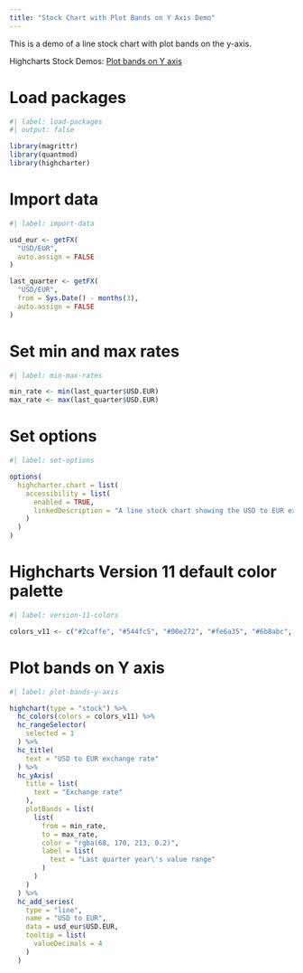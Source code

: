 ```yaml
---
title: "Stock Chart with Plot Bands on Y Axis Demo"
---
```


This is a demo of a line stock chart with plot bands on the y-axis.

Highcharts Stock Demos: [Plot bands on Y axis](https://www.highcharts.com/demo/stock/yaxis-plotbands)

# Load packages

```r
#| label: load-packages
#| output: false

library(magrittr)
library(quantmod)
library(highcharter)
```

# Import data

```r
#| label: import-data

usd_eur <- getFX(
  "USD/EUR", 
  auto.assign = FALSE
)

last_quarter <- getFX(
  "USD/EUR",
  from = Sys.Date() - months(3), 
  auto.assign = FALSE
)
```

# Set min and max rates

```r
#| label: min-max-rates

min_rate <- min(last_quarter$USD.EUR)
max_rate <- max(last_quarter$USD.EUR)
```

# Set options

```r
#| label: set-options

options(
  highcharter.chart = list(
    accessibility = list(
      enabled = TRUE,
      linkedDescription = "A line stock chart showing the USD to EUR exchange rate. The chart has plot bands on the y-axis."
    )
  )
)
```

# Highcharts Version 11 default color palette

```r
#| label: version-11-colors

colors_v11 <- c("#2caffe", "#544fc5", "#00e272", "#fe6a35", "#6b8abc", "#d568fb", "#2ee0ca", "#fa4b42", "#feb56a", "#91e8e1")
```

# Plot bands on Y axis

```r
#| label: plot-bands-y-axis

highchart(type = "stock") %>% 
  hc_colors(colors = colors_v11) %>% 
  hc_rangeSelector(
    selected = 1
  ) %>% 
  hc_title(
    text = "USD to EUR exchange rate"
  ) %>% 
  hc_yAxis(
    title = list(
      text = "Exchange rate"
    ),
    plotBands = list(
      list(
        from = min_rate,
        to = max_rate,
        color = "rgba(68, 170, 213, 0.2)",
        label = list(
          text = "Last quarter year\'s value range"
        )
      )
    )
  ) %>%
  hc_add_series(
    type = "line",
    name = "USD to EUR",
    data = usd_eur$USD.EUR,
    tooltip = list(
      valueDecimals = 4
    )
  )
```
